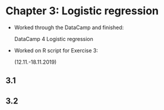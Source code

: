 # Chapter 3: Logistic regression

- Worked through the DataCamp and finished:

  DataCamp 4 Logistic regression
  
- Worked on R script for Exercise 3:

  
  
  (12.11.-18.11.2019)

## 3.1 



## 3.2 

